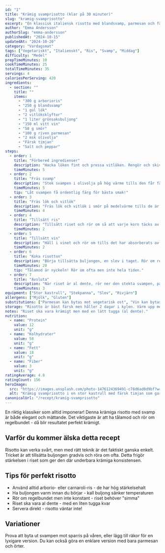 ```yaml
---
id: "1"
title: "Krämig svamprisotto (klar på 30 minuter)"
slug: "kramig-svamprisotto"
excerpt: "En klassisk italiensk risotto med blandsvamp, parmesan och färsk timjan. Perfekt som huvudrätt eller tillbehör."
author: "Emma Andersson"
authorSlug: "emma-andersson"
publishedAt: "2024-10-15"
updatedAt: "2024-10-20"
category: "Vardagsmat"
tags: ["Vegetariskt", "Italienskt", "Ris", "Svamp", "Middag"]
difficulty: "Medel"
prepTimeMinutes: 10
cookTimeMinutes: 25
totalTimeMinutes: 35
servings: 4
caloriesPerServing: 420
ingredients:
  - section: ""
    title: ""
    items:
      - "300 g arborioris"
      - "250 g blandsvamp"
      - "1 gul lök"
      - "2 vitlöksklyftor"
      - "1 liter grönsaksbuljong"
      - "150 ml vitt vin"
      - "50 g smör"
      - "100 g riven parmesan"
      - "2 msk olivolja"
      - "Färsk timjan"
      - "Salt och peppar"
steps:
  - order: 1
    title: "Förbered ingredienser"
    description: "Hacka löken fint och pressa vitlöken. Rengör och skiva svampen. Värm buljongen i en kastrull så den är varm när det är dags att tillsätta."
    timeMinutes: 5
  - order: 2
    title: "Fräs svamp"
    description: "Stek svampen i olivolja på hög värme tills den får färg. Krydda med salt och peppar. Ta upp och ställ åt sidan."
    timeMinutes: 5
    tip: "Låt svampen få ordentlig färg för bästa smak!"
  - order: 3
    title: "Fräs lök och vitlök"
    description: "Fräs lök och vitlök i smör på medelvärme tills de är mjuka och genomskinliga, cirka 3-4 minuter."
    timeMinutes: 4
  - order: 4
    title: "Tillsätt ris"
    description: "Tillsätt riset och rör om så att varje korn täcks av smör. Låt det fräsa i någon minut tills det blir glasigt."
    timeMinutes: 2
  - order: 5
    title: "Tillsätt vin"
    description: "Häll i vinet och rör om tills det har absorberats av riset."
    timeMinutes: 2
  - order: 6
    title: "Koka risotton"
    description: "Börja tillsätta buljongen, en slev i taget. Rör om regelbundet och vänta tills vätskan är absorberad innan du tillsätter mer. Detta tar cirka 20 minuter."
    timeMinutes: 20
    tip: "Tålamod är nyckeln! Rör om ofta men inte hela tiden."
  - order: 7
    title: "Avsluta"
    description: "När riset är al dente, rör ner den stekta svampen, parmesan, resterande smör och timjan. Smaka av med salt och peppar. Låt vila i 2 minuter innan servering."
    timeMinutes: 3
equipment: ["Stor kastrull", "Stekpanna", "Slev", "Rivjärn"]
allergens: ["Mjölk", "Gluten"]
substitutions: ["Parmesan kan bytas mot vegetarisk ost", "Vin kan bytas mot extra buljong", "För glutenfri variant, använd glutenfritt ris (riset är naturligt glutenfritt)"]
storage: "Risotto är bäst färsk men håller 2 dagar i kylen. Värm upp med lite extra buljong."
notes: "Riset ska vara krämigt men med en lätt tugga (al dente)."
nutrition:
  - name: "Protein"
    value: 12
    unit: "g"
  - name: "Kolhydrater"
    value: 58
    unit: "g"
  - name: "Fett"
    value: 18
    unit: "g"
  - name: "Fiber"
    value: 3
    unit: "g"
ratingAverage: 4.8
ratingCount: 156
heroImage:
  src: "https://images.unsplash.com/photo-1476124369491-c78d6ad0d9bf?w=800&q=80"
  alt: "Krämig svamprisotto i en stor kastrull med färsk timjan som garnering"
canonicalUrl: "/recept/kramig-svamprisotto"
---
```


En riktig klassiker som alltid imponerar! Denna krämiga risotto med svamp är både elegant och mättande. Det viktigaste är att ha tålamod och rör om regelbundet - då blir resultatet perfekt krämigt.

## Varför du kommer älska detta recept

Risotto kan verka svårt, men med rätt teknik är det faktiskt ganska enkelt. Tricket är att tillsätta buljongen gradvis och röra om ofta. Detta frigör stärkelsen i riset som ger den där underbara krämiga konsistensen.

## Tips för perfekt risotto

- Använd alltid arborio- eller carnaroli-ris - de har hög stärkelsehalt
- Ha buljongen varm innan du börjar - kall buljong sänker temperaturen
- Rör om regelbundet men inte konstant - riset behöver "simma"
- Riset ska vara al dente - med en liten tugga kvar
- Servera direkt - risotto väntar inte!

## Variationer

Prova att byta ut svampen mot sparris på våren, eller lägg till räkor för en lyxigare version. Du kan också göra en enklare version med bara parmesan och örter.

